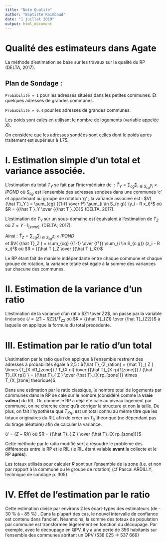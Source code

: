 ```yaml
---
title: "Note Qualite"
author: "Baptiste Raimbaud"
date: "1 juillet 2019"
output: html_document
---
```




# Qualité des estimateurs dans Agate

La méthode d’estimation se base sur les travaux sur la qualité du RP (DELTA, 2017).

## Plan de Sondage :
`Probabilité = 1` pour les adresses situées dans les petites communes. Et quelques adresses de grandes communes.

`Probabilité = 0.4` pour les adresses de grandes communes.

Les poids sont calés en utilisant le nombre de logements (variable appelée X).

On considère que les adresses sondées sont celles dont le poids après traitement est supérieur à 1.75.
	
# I. Estimation simple d’un total et variance associée.

L’estimation du total $T_Y$ se fait par l’intermédiaire de  :
${\hat{T}}_Y = \sum_{cg} \sum_{i \in S_{c g}}  y_i  \times  IPOND$ où  $S_{c g}$ est l'ensemble des adresses sondées dans une communes 'c' et appartenant au groupe de rotation 'g' ; la variance associée est : 
$V( {\hat T}_Y )  = \sum_{cg} {{1-f} \over f²} \sum_{i \in S_{c g}} (y_i  -  R x_i)²$ où $R  =  {{\hat T }_Y \over {{\hat T }_X}}$ (DELTA, 2017).

L’estimation de $T_Y$ sur un sous-domaine est équivalent à l’estimation de $T_Z$ où $Z = Y ·  1_{[zone]}$. (DELTA, 2017).

Ainsi : ${\hat T}_Z = \sum_{cg} \sum_{i \in S_{c g}} z_i \times  IPOND$   
et   $V( {\hat T}_Z ) = \sum_{cg} {{1-f} \over {f²}} \sum_{i \in S_{c g}} (z_i - R x_i)²$ où $R = {{\hat T }_Z \over {{\hat T }_X}}$

Le RP étant fait de manière indépendante entre chaque commune et chaque groupe de rotation, la variance totale est égale à la somme des variances sur chacune des communes.

# II. Estimation de la variance d’un ratio

L’estimation de la variance d’un ratio $Z1 \over Z2$, on passe par la variable linéarisée $U = (Z1 - R Z2) / {\hat T}_{Z2}$ où $R = {{\hat T}_{Z1} \over {\hat T}_{Z2}}$ à laquelle on applique la formule du total précédente.

# III. Estimation par le ratio d’un total

L’estimation par le ratio que l’on applique à l’ensemble restreint des adresses à probabilités égale à 2,5 :
${\hat T}_{Z_ration} = {\hat T}_{ Z } \times {T_{X ril1_[zone]} / T_{X ril} \over {{\hat T}_{X rp{1[zone]}} / {\hat T}_{X rp}} } =  {{\hat T}_{ Z } \over {\hat T}_{X rp_[zone]}} \times T_{X_[zone] theorique}$ 

Dans une estimation par le ratio classique, le nombre total de logements par communes dans le RP se cale sur le nombre (considéré comme la **vraie valeur**) du RIL. Or, comme le RP a déjà été calé au niveau logement par commune, on ne cherche donc qu’à corriger la structure et non la taille. De plus, on fait l’hypothèse que $T_{X rp}$ est un total connu au mème titre que les totaux originaires du RIL afin de créer un $T_X$ théorique (ne dépendant pas du tirage aléatoire) afin de calculer la variance.

$U = ( Z - R X )$ où $R = {{\hat T}_{ Z } \over {\hat T}_{X rp_[zone]}}$

Cette méthode par le ratio modifié sert à résoudre le problème des différences entre le RP et le RIL (le RIL étant valable **avant** la collecte et le RP **après**).

Les totaux utilisés pour calculer $R$ sont sur l'ensemble de la zone (i.e. et non par rapport à la commune ou le groupe de rotation) (cf Pascal ARDILLY, technique de sondage p. 305)

# IV. Effet de l’estimation par le ratio

Cette estimation divise par environs 2 les écart-types des estimateurs (de - 30 % à - 85 %) . Dans la plupart des cas, le nouvel intervalle de confiance est contenu dans l’ancien.
Néanmoins, la somme des totaux de population par commune est transformée légèrement en fonction du découpage. Par exemple, avec le découpage en QPV, il y a une perte de 356 habitants sur l’ensemble des communes abritant un QPV (538 025 -> 537 669)



